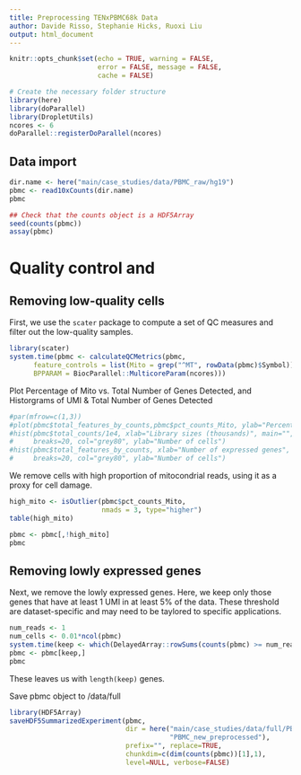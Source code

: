 ```yaml
---
title: Preprocessing TENxPBMC68k Data
author: Davide Risso, Stephanie Hicks, Ruoxi Liu
output: html_document
---
```


```r
knitr::opts_chunk$set(echo = TRUE, warning = FALSE, 
                      error = FALSE, message = FALSE, 
                      cache = FALSE)

```

```r
# Create the necessary folder structure
library(here)
library(doParallel)
library(DropletUtils)
ncores <- 6
doParallel::registerDoParallel(ncores)
```

## Data import 
```r
dir.name <- here("main/case_studies/data/PBMC_raw/hg19")
pbmc <- read10xCounts(dir.name)
pbmc

## Check that the counts object is a HDF5Array
seed(counts(pbmc))
assay(pbmc)
```

# Quality control and 

## Removing low-quality cells

First, we use the `scater` package to compute a set of 
QC measures and filter out the low-quality samples.

```r
library(scater)
system.time(pbmc <- calculateQCMetrics(pbmc, 
      feature_controls = list(Mito = grep("^MT", rowData(pbmc)$Symbol)),
      BPPARAM = BiocParallel::MulticoreParam(ncores)))
```

Plot Percentage of Mito vs. Total Number of Genes Detected, and Historgrams of UMI & Total Number of Genes Detected
```r
#par(mfrow=c(1,3))
#plot(pbmc$total_features_by_counts,pbmc$pct_counts_Mito, ylab="Percentage of Mito", xlab="Total Number of Genes Detected")
#hist(pbmc$total_counts/1e4, xlab="Library sizes (thousands)", main="",
#     breaks=20, col="grey80", ylab="Number of cells")
#hist(pbmc$total_features_by_counts, xlab="Number of expressed genes", main="",
#     breaks=20, col="grey80", ylab="Number of cells")
```
We remove cells with high proportion of mitocondrial 
reads, using it as a proxy for cell damage. 

```r
high_mito <- isOutlier(pbmc$pct_counts_Mito, 
                       nmads = 3, type="higher")
table(high_mito)

pbmc <- pbmc[,!high_mito]
pbmc
```

## Removing lowly expressed genes

Next, we remove the lowly expressed genes. Here, 
we keep only those genes that have at least 1 UMI 
in at least 5% of the data. These threshold are
dataset-specific and may need to be taylored to 
specific applications.

```r
num_reads <- 1
num_cells <- 0.01*ncol(pbmc)
system.time(keep <- which(DelayedArray::rowSums(counts(pbmc) >= num_reads ) >= num_cells))
pbmc <- pbmc[keep,]
pbmc
```

These leaves us with `length(keep)` genes.

Save pbmc object to /data/full
```r
library(HDF5Array)
saveHDF5SummarizedExperiment(pbmc, 
                             dir = here("main/case_studies/data/full/PBMC_new",
                                        "PBMC_new_preprocessed"), 
                             prefix="", replace=TRUE, 
                             chunkdim=c(dim(counts(pbmc))[1],1), 
                             level=NULL, verbose=FALSE)
```
